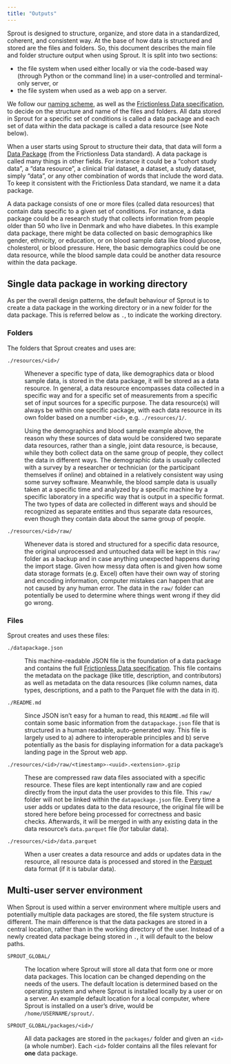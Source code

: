 ```yaml
---
title: "Outputs"
---
```


Sprout is designed to structure, organize, and store data in a
standardized, coherent, and consistent way. At the base of how data is
structured and stored are the files and folders. So, this document
describes the main file and folder structure output when using Sprout.
It is split into two sections:

-   the file system when used either locally or via the code-based way
    (through Python or the command line) in a user-controlled and
    terminal-only server, or
-   the file system when used as a web app on a server.

We follow our [naming scheme](/docs/design/architecture/naming.qmd), as
well as the [Frictionless Data
specification](https://decisions.seedcase-project.org/why-frictionless-data/),
to decide on the structure and name of the files and folders. All data
stored in Sprout for a specific set of conditions is called a data
package and each set of data within the data package is called a data
resource (see Note below).

::: callout-note
When a user starts using Sprout to structure their data, that data will
form a [Data Package](https://datapackage.org) (from the Frictionless
Data standard). A data package is called many things in other fields.
For instance it could be a "cohort study data", a "data resource", a
clinical trial dataset, a dataset, a study dataset, simply "data", or
any other combination of words that include the word data. To keep it
consistent with the Frictionless Data standard, we name it a data
package.

A data package consists of one or more files (called data resources)
that contain data specific to a given set of conditions. For instance, a
data package could be a research study that collects information from
people older than 50 who live in Denmark and who have diabetes. In this
example data package, there might be data collected on basic
demographics like gender, ethnicity, or education, or on blood sample
data like blood glucose, cholesterol, or blood pressure. Here, the basic
demographics could be one data resource, while the blood sample data
could be another data resource within the data package.
:::

## Single data package in working directory

As per the overall design patterns, the default behaviour of Sprout is
to create a data package in the working directory or in a new folder for
the data package. This is referred below as `.`, to indicate the working
directory.

### Folders

The folders that Sprout creates and uses are:

`./resources/<id>/`

:   Whenever a specific type of data, like demographics data or blood
    sample data, is stored in the data package, it will be stored as a
    data resource. In general, a data resource encompasses data
    collected in a specific way and for a specific set of measurements
    from a specific set of input sources for a specific purpose. The
    data resource(s) will always be within one specific package, with
    each data resource in its own folder based on a number `<id>`, e.g.
    `./resources/1/`.

    ::: callout-note
    Using the demographics and blood sample example above, the reason
    why these sources of data would be considered two separate data
    resources, rather than a single, joint data resource, is because,
    while they both collect data on the same group of people, they
    collect the data in different ways. The demographic data is usually
    collected with a survey by a researcher or technician (or the
    participant themselves if online) and obtained in a relatively
    consistent way using some survey software. Meanwhile, the blood
    sample data is usually taken at a specific time and analyzed by a
    specific machine by a specific laboratory in a specific way that is
    output in a specific format. The two types of data are collected in
    different ways and should be recognized as separate entities and
    thus separate data resources, even though they contain data about
    the same group of people.
    :::

`./resources/<id>/raw/`

:   Whenever data is stored and structured for a specific data resource,
    the original unprocessed and untouched data will be kept in this
    `raw/` folder as a backup and in case anything unexpected happens
    during the import stage. Given how messy data often is and given how
    some data storage formats (e.g. Excel) often have their own way of
    storing and encoding information, computer mistakes can happen that
    are not caused by any human error. The data in the `raw/` folder can
    potentially be used to determine where things went wrong if they did
    go wrong.

### Files

Sprout creates and uses these files:

`./datapackage.json`

:   This machine-readable JSON file is the foundation of a data package
    and contains the full [Frictionless Data
    specification](https://datapackage.org/). This file contains the
    metadata on the package (like title, description, and contributors)
    as well as metadata on the data resources (like column names, data
    types, descriptions, and a path to the Parquet file with the data in
    it).

`./README.md`

:   Since JSON isn't easy for a human to read, this `README.md` file
    will contain some basic information from the `datapackage.json` file
    that is structured in a human readable, auto-generated way. This
    file is largely used to a) adhere to interoperable principles and b)
    serve potentially as the basis for displaying information for a data
    package's landing page in the Sprout web app.

`./resources/<id>/raw/<timestamp>-<uuid>.<extension>.gzip`

:   These are compressed raw data files associated with a specific
    resource. These files are kept intentionally raw and are copied
    directly from the input data the user provides to this file. This
    `raw/` folder will not be linked within the `datapackage.json` file.
    Every time a user adds or updates data to the data resource, the
    original file will be stored here before being processed for
    correctness and basic checks. Afterwards, it will be merged in with
    any existing data in the data resource's `data.parquet` file (for
    tabular data).

`./resources/<id>/data.parquet`

:   When a user creates a data resource and adds or updates data in the
    resource, all resource data is processed and stored in the
    [Parquet](https://decisions.seedcase-project.org/why-parquet/) data
    format (if it is tabular data).

## Multi-user server environment

When Sprout is used within a server environment where multiple users and
potentially multiple data packages are stored, the file system structure
is different. The main difference is that the data packages are stored
in a central location, rather than in the working directory of the user.
Instead of a newly created data package being stored in `.`, it will
default to the below paths.

`SPROUT_GLOBAL/`

:   The location where Sprout will store all data that form one or more
    data packages. This location can be changed depending on the needs
    of the users. The default location is determined based on the
    operating system and where Sprout is installed locally by a user or
    on a server. An example default location for a local computer, where
    Sprout is installed on a user's drive, would be
    `/home/USERNAME/sprout/`.

`SPROUT_GLOBAL/packages/<id>/`

:   All data packages are stored in the `packages/` folder and given an
    `<id>` (a whole number). Each `<id>` folder contains all the files
    relevant for **one** data package.
